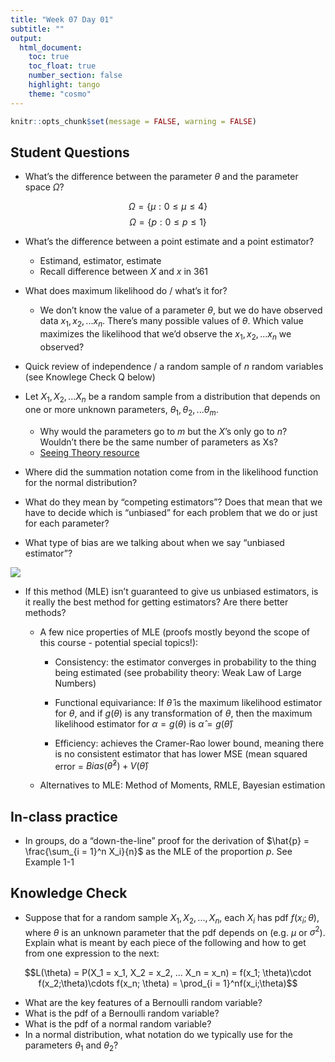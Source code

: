 ```yaml
---
title: "Week 07 Day 01"
subtitle: ""
output: 
  html_document:
    toc: true
    toc_float: true
    number_section: false
    highlight: tango
    theme: "cosmo"
---
```


```r
knitr::opts_chunk$set(message = FALSE, warning = FALSE)
```

## Student Questions

-   What's the difference between the parameter $\theta$ and the parameter space $\Omega$?

$$\Omega = \{\mu : 0 \leq \mu \leq 4\}$$ $$\Omega = \{p : 0 \leq p \leq 1\}$$

-   What's the difference between a point estimate and a point estimator?

    -   Estimand, estimator, estimate
    -   Recall difference between $X$ and $x$ in 361

-   What does maximum likelihood do / what's it for?

    -   We don't know the value of a parameter $\theta$, but we do have observed data $x_1, x_2, ... x_n$. There's many possible values of $\theta$. Which value maximizes the likelihood that we'd observe the $x_1, x_2, ... x_n$ we observed?

-   Quick review of independence / a random sample of $n$ random variables (see Knowlege Check Q below)

-   Let $X_1, X_2, ... X_n$ be a random sample from a distribution that depends on one or more unknown parameters, $\theta_1, \theta_2, ... \theta_m$.

    -   Why would the parameters go to $m$ but the $X$'s only go to $n$? Wouldn't there be the same number of parameters as Xs?
    -   [Seeing Theory resource](https://seeing-theory.brown.edu/probability-distributions/index.html#section2)

-   Where did the summation notation come from in the likelihood function for the normal distribution?

-   What do they mean by "competing estimators"? Does that mean that we have to decide which is "unbiased" for each problem that we do or just for each parameter?

-   What type of bias are we talking about when we say "unbiased estimator"?

![](images/bias-precision.png)

-   If this method (MLE) isn't guaranteed to give us unbiased estimators, is it really the best method for getting estimators? Are there better methods?

    -   A few nice properties of MLE (proofs mostly beyond the scope of this course - potential special topics!):

        -   Consistency: the estimator converges in probability to the thing being estimated (see probability theory: Weak Law of Large Numbers)

        -   Functional equivariance: If $\hat{\theta}$ is the maximum likelihood estimator for $\theta$, and if $g(\theta)$ is any transformation of $\theta$, then the maximum likelihood estimator for $\alpha = g(\theta)$ is $\hat{\alpha} = g(\hat{\theta})$

        -   Efficiency: achieves the Cramer-Rao lower bound, meaning there is no consistent estimator that has lower MSE (mean squared error = $Bias(\hat{\theta}^2) + V(\hat{\theta})$

    -   Alternatives to MLE: Method of Moments, RMLE, Bayesian estimation

## In-class practice

-   In groups, do a "down-the-line" proof for the derivation of $\hat{p} = \frac{\sum_{i = 1}^n X_i}{n}$ as the MLE of the proportion $p$. See Example 1-1

## Knowledge Check

-   Suppose that for a random sample $X_1, X_2, ..., X_n$, each $X_i$ has pdf $f(x_i; \theta)$, where $\theta$ is an unknown parameter that the pdf depends on (e.g. $\mu$ or $\sigma^2$). Explain what is meant by each piece of the following and how to get from one expression to the next:

$$L(\theta) = P(X_1 = x_1, X_2 = x_2, ... X_n = x_n) = f(x_1; \theta)\cdot f(x_2;\theta)\cdots f(x_n; \theta) = \prod_{i = 1}^nf(x_i;\theta)$$

-   What are the key features of a Bernoulli random variable?
-   What is the pdf of a Bernoulli random variable?
-   What is the pdf of a normal random variable?
-   In a normal distribution, what notation do we typically use for the parameters $\theta_1$ and $\theta_2$?

<!-- + In the context of order statistics, what is the difference in the notation $X_1, X_2, ..., X_n$ and $Y_1, Y_2, ..., Y_n$? -->

<!-- + How do we find $P(X < c)$ for a continuous random variable $X$? -->

<!-- + What are the key features of a binomial random variable? What is the pdf of a binomial random variable?  -->

<!-- + How do we write a cdf as a probability? And as an integral? -->

<!-- + What is the mathematical relationship between a pdf and a cdf?  -->
